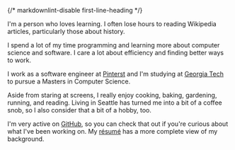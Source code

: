 ---
---

{/* markdownlint-disable first-line-heading */}

I'm a person who loves learning. I often lose hours to reading Wikipedia articles, particularly those about history.

I spend a lot of my time programming and learning more about computer science and software. I care a lot about efficiency and finding better ways to work.

I work as a software engineer at [Pinterst](https://www.pinterest.com/) and I'm studying at [Georgia Tech](https://omscs.gatech.edu/) to pursue a Masters in Computer Science.

Aside from staring at screens, I really enjoy cooking, baking, gardening, running, and reading. Living in Seattle has turned me into a bit of a coffee snob, so I also consider that a bit of a hobby, too.

I'm very active on [GitHub](https://github.com/shepherdjerred),
so you can check that out if you're curious about what I've been working on.
My [résumé](https://resume.sjer.red/) has a more complete view of my background.
